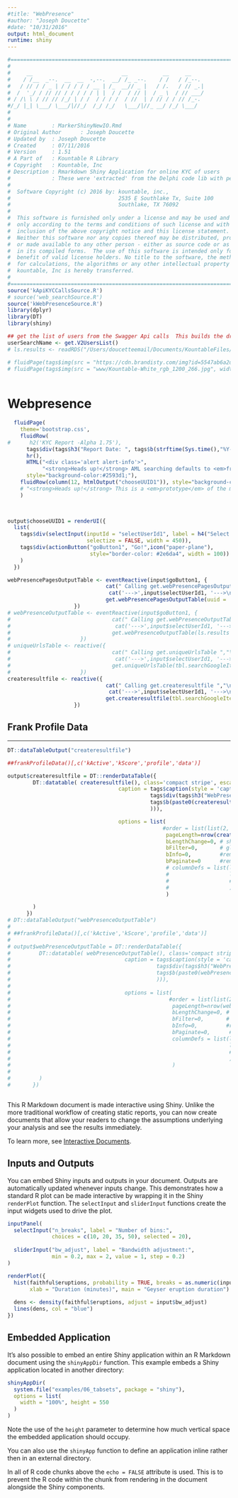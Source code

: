 ```yaml
---
#title: "WebPresence"
#author: "Joseph Doucette"
#date: "10/31/2016"
output: html_document
runtime: shiny
---
```


```r
#=============================================================================
#
#     __                            __           __     __    
#    / /__  _--.  __  __  -,--.  __/ /_ _--.    / /   / /_--.
#   / // / / _ | / / / / / __ | /_  __// _ |   / /.   / // _.|
#  /  '_/ / // // / / / / / | |  / /  / // |  / _ \  / // ___/
# / /\ \ / // // /_/ | / /  / / / /  / //  | / // / / // /_-. 
#/_/ |_| \___/ \___/|//_/  /_/ /_/   \___/|//_ __/ /_/ \___/
#
#
# Name        : MarkerShinyNewIO.Rmd
# Original Author      : Joseph Doucette
# Updated by  : Joseph Doucette
# Created     : 07/11/2016
# Version     : 1.51
# A Part of   : Kountable R Library
# Copyright   : Kountable, Inc
# Description : Rmarkdown Shiny Application for online KYC of users
#             : These were 'extracted' from the Delphi code lib with permission
#
#  Software Copyright (c) 2016 by: kountable, inc.,
#                                  2535 E Southlake Tx, Suite 100
#                                  Southlake, TX 76092
#
#  This software is furnished only under a license and may be used and copied
#  only according to the terms and conditions of such license and with the
#  inclusion of the above copyright notice and this license statement.
#  Neither this software nor any copies thereof may be distributed, provided
#  or made available to any other person - either as source code or as modules
#  in its compiled forms.  The use of this software is intended only for the
#  benefit of valid license holders. No title to the software, the methodology
#  for calculations, the algorithms or any other intellectual property of
#  kountable, Inc is hereby transferred.
#
#============================================================================
source('kApiKYCCallsSource.R')
# source('web_searchSource.R')
source('kWebPresenceSource.R')
library(dplyr)
library(DT)
library(shiny)

## get the list of users from the Swagger Api calls  This builds the drop down list
userSearchName <- get.V2UsersList()
# ls.results <- readRDS("/Users/doucetteemail/Documents/KountableFiles/RDevelopment/RMarker/RMarker/data/tbl.zOuput.rds")
```



```r
# fluidPage(tags$img(src = "https://cdn.brandisty.com/img?id=5547ab6a2da09beb4c000007&format=jpg", width=400),style="background-color:#033951;")
# fluidPage(tags$img(src = "www/Kountable-White_rgb_1200_266.jpg", width=400),style="background-color:#033951;")
  
```


# Webpresence


```r

  fluidPage(
    theme='bootstrap.css',
    fluidRow(
#      h2('KYC Report -Alpha 1.75'), 
      tags$div(tags$h3("Report Date: ", tags$b(strftime(Sys.time(),"%Y-%m-%d %H:%M:%S"), style ="color: #fff"))),
      hr(),
      HTML("<div class='alert alert-info'>",
           "<strong>Heads up!</strong> AML searching defaults to <em>free</em>. WorldCheck searches are fee based, use only at approapriate trade finance stages in the Kountable Certified Entrepreneur qualification system. <a href='http://kountable.com' class='alert-link'>Kountable, Inc.</a>. ","</div>"),
      style="background-color:#2593d1;"),
    fluidRow(column(12, htmlOutput("chooseUUID1")), style="background-color:#2593d1;")
    # "<strong>Heads up!</strong> This is a <em>prototype</em> of the many key KYC applications available to <a href='http://kountable.com' class='alert-link'>Kountable, Inc.</a>. ","</div>"
    )
  


output$chooseUUID1 = renderUI({
  list(
    tags$div(selectInput(inputId = "selectUserId1", label = h4("Select UserId"), choices = userSearchName, selected = '504',
                         selectize = FALSE, width = 450)),
    tags$div(actionButton("goButton1", "Go!",icon("paper-plane"),
                          style="border-color: #2e6da4", width = 100))
    )
  })

webPresencePagesOutputTable <- eventReactive(input$goButton1, {
                               cat(" Calling get.webPresencePagesOutputTable ","\n", sep = "")
                                cat('--->',input$selectUserId1, '--->\n')
                               get.webPresencePagesOutputTable(uuid =  input$selectUserId1)
                     })
# webPresenceOutputTable <- eventReactive(input$goButton1, {
#                                cat(" Calling get.webPresenceOutputTable ","\n", sep = "")
#                                 cat('--->',input$selectUserId1, '--->\n')
#                                get.webPresenceOutputTable(ls.results = ls.results,uuid =  input$selectUserId1)
#                      })
# uniqueUrlsTable <- reactive({
#                                cat(" Calling get.uniqueUrlsTable ","\n", sep = "")
#                                 cat('--->',input$selectUserId1, '--->\n')
#                                get.uniqueUrlsTable(tbl.searchGoogleItems = webPresencePagesOutputTable(), uuid =  input$selectUserId1)
#                      })
createresultfile <- reactive({
                               cat(" Calling get.createresultfile ","\n", sep = "")
                                cat('--->',input$selectUserId1, '--->\n')
                               get.createresultfile(tbl.searchGoogleItems = webPresencePagesOutputTable(), uuid =  input$selectUserId1)
                     })


```

## Frank Profile Data
***

```r
DT::dataTableOutput("createresultfile")

##frankProfileData()[,c('kActive','kScore','profile','data')]

output$createresultfile = DT::renderDataTable({
        DT::datatable( createresultfile(), class='compact stripe', escape = FALSE, rownames = FALSE,
                                   caption = tags$caption(style = 'caption-side: top; text-align: left;',
                                             tags$div(tags$h3("WebPresence Summary for: ",
                                             tags$b(paste0(createresultfile()$uuid[1]), style = 'color:blue')
                                             ))),

                                   options = list(
                                                 #order = list(list(2, 'desc'), list(4, 'desc')),
                                                  pageLength=nrow(createresultfile()), # needs to match nrow on the table, currently with 4 addins its 24
                                                  bLengthChange=0, # show/hide records per page dropdown
                                                  bFilter=0,       # global search box on/off
                                                  bInfo=0,         #removes # of reccords filter bottom left
                                                  bPaginate=0      #removes the page select bottom right
                                                  # columnDefs = list(list(width = 50, targets = c(0)),
                                                  #                   list(width = 400, targets = c(1))
                                                  #                   #list(className="dt-center", targets=c(0,1))
                                                  #                   )
                                                  )

        )
      })
# DT::dataTableOutput("webPresenceOutputTable")
# 
# ##frankProfileData()[,c('kActive','kScore','profile','data')]
# 
# output$webPresenceOutputTable = DT::renderDataTable({
#         DT::datatable( webPresenceOutputTable(), class='compact stripe', escape = FALSE, rownames = FALSE,
#                                    caption = tags$caption(style = 'caption-side: top; text-align: left;',
#                                              tags$div(tags$h3("WebPresence Summary for: ",
#                                              tags$b(paste0(webPresenceOutputTable()$uuid[1]), style = 'color:blue')
#                                              ))),
# 
#                                    options = list(
#                                                  #order = list(list(2, 'desc'), list(4, 'desc')),
#                                                   pageLength=nrow(webPresenceOutputTable()), # needs to match nrow on the table, currently with 4 addins its 24
#                                                   bLengthChange=0, # show/hide records per page dropdown
#                                                   bFilter=0,       # global search box on/off
#                                                   bInfo=0,         #removes # of reccords filter bottom left
#                                                   bPaginate=0,      #removes the page select bottom right
#                                                   columnDefs = list(list(width = 50, targets = c(0)),
#                                                                     list(width = 400, targets = c(1))
#                                                                     #list(className="dt-center", targets=c(0,1))
#                                                                     )
#                                                   )
# 
#         )
#       })



```
This R Markdown document is made interactive using Shiny. Unlike the more traditional workflow of creating static reports, you can now create documents that allow your readers to change the assumptions underlying your analysis and see the results immediately. 

To learn more, see [Interactive Documents](http://rmarkdown.rstudio.com/authoring_shiny.html).

## Inputs and Outputs

You can embed Shiny inputs and outputs in your document. Outputs are automatically updated whenever inputs change.  This demonstrates how a standard R plot can be made interactive by wrapping it in the Shiny `renderPlot` function. The `selectInput` and `sliderInput` functions create the input widgets used to drive the plot.

```r
inputPanel(
  selectInput("n_breaks", label = "Number of bins:",
              choices = c(10, 20, 35, 50), selected = 20),
  
  sliderInput("bw_adjust", label = "Bandwidth adjustment:",
              min = 0.2, max = 2, value = 1, step = 0.2)
)

renderPlot({
  hist(faithful$eruptions, probability = TRUE, breaks = as.numeric(input$n_breaks),
       xlab = "Duration (minutes)", main = "Geyser eruption duration")
  
  dens <- density(faithful$eruptions, adjust = input$bw_adjust)
  lines(dens, col = "blue")
})
```

## Embedded Application

It's also possible to embed an entire Shiny application within an R Markdown document using the `shinyAppDir` function. This example embeds a Shiny application located in another directory:

```r
shinyAppDir(
  system.file("examples/06_tabsets", package = "shiny"),
  options = list(
    width = "100%", height = 550
  )
)
```

Note the use of the `height` parameter to determine how much vertical space the embedded application should occupy.

You can also use the `shinyApp` function to define an application inline rather then in an external directory.

In all of R code chunks above the `echo = FALSE` attribute is used. This is to prevent the R code within the chunk from rendering in the document alongside the Shiny components.



